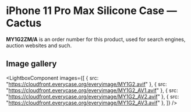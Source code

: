 
# iPhone 11 Pro Max Silicone Case — Cactus

<Callout type='info' emoji='👉🏻'>**MY1G2ZM/A** is an order number for this product, used for search engines, auction websites and such.</Callout>

## Image gallery

<LightboxComponent
    images={[
      { src: "https://cloudfront.everycase.org/everyimage/MY1G2.avif" },
      { src: "https://cloudfront.everycase.org/everyimage/MY1G2_AV1.avif" },
      { src: "https://cloudfront.everycase.org/everyimage/MY1G2_AV2.avif" },
      { src: "https://cloudfront.everycase.org/everyimage/MY1G2_AV3.avif" },
    ]}
  />
